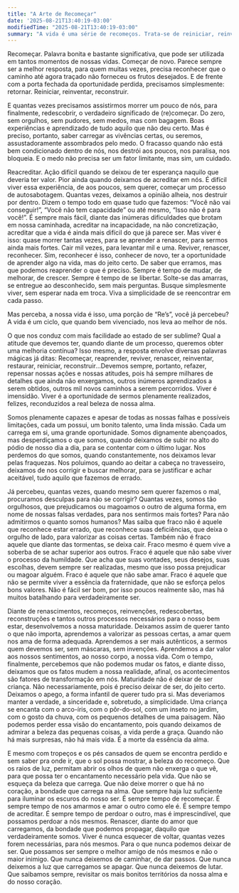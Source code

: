 ```yaml
---
title: "A Arte de Recomeçar"
date: '2025-08-21T13:40:19-03:00'
modifiedTime: "2025-08-21T13:40:19-03:00"
summary: "A vida é uma série de recomeços. Trata-se de reiniciar, reinventar e redescobrir a nós mesmos. Este post explora a beleza de recomeçar e encontrar força na vulnerabilidade."
---
```


Recomeçar. Palavra bonita e bastante significativa, que pode ser utilizada em tantos momentos de nossas vidas. Começar de novo. Parece sempre ser a melhor resposta, para quem muitas vezes, precisa reconhecer que o caminho até agora traçado não forneceu os frutos desejados. E de frente com a porta fechada da oportunidade perdida, precisamos simplesmente: retornar. Reiniciar, reinventar, reconstruir.

E quantas vezes precisamos assistirmos morrer um pouco de nós, para finalmente, redescobrir, o verdadeiro significado de (re)começar. Do zero, sem orgulhos, sem pudores, sem medos, mas com bagagem. Boas experiências e aprendizado de tudo aquilo que não deu certo. Mas é preciso, portanto, saber carregar as vivências certas, ou seremos, assustadoramente assombrados pelo medo. O fracasso quando não está bem condicionado dentro de nós, nos destrói aos poucos, nos paralisa, nos bloqueia. E o medo não precisa ser um fator limitante, mas sim, um cuidado.

Reacreditar. Ação difícil quando se deixou de ter esperança naquilo que deveria ter valor. Pior ainda quando deixamos de acreditar em nós. É difícil viver essa experiência, de aos poucos, sem querer, começar um processo de autosabotagem. Quantas vezes, deixamos a opinião alheia, nos destruir por dentro. Dizem o tempo todo em quase tudo que fazemos: “Você não vai conseguir!”, “Você não tem capacidade” ou até mesmo, “Isso não é para você!”. É sempre mais fácil, diante das inúmeras dificuldades que brotam em nossa caminhada, acreditar na incapacidade, na não concretização, acreditar que a vida é ainda mais difícil do que já parece ser. Mas viver é isso: quase morrer tantas vezes, para se aprender a renascer, para sermos ainda mais fortes. Cair mil vezes, para levantar mil e uma. Reviver, renascer, reconhecer. Sim, reconhecer é isso, conhecer de novo, ter a oportunidade de aprender algo na vida, mas do jeito certo. De saber que erramos, mas que podemos reaprender o que é preciso. Sempre é tempo de mudar, de melhorar, de crescer. Sempre é tempo de se libertar. Solte-se das amarras, se entregue ao desconhecido, sem mais perguntas. Busque simplesmente viver, sem esperar nada em troca. Viva a simplicidade de se reencontrar em cada passo.

Mas perceba, a nossa vida é isso, uma porção de “Re’s”, você já percebeu? A vida é um ciclo, que quando bem vivenciado, nos leva ao melhor de nós.

O que nos conduz com mais facilidade ao estado de ser sublime? Qual a atitude que devemos ter, quando diante de um processo, queremos obter uma melhoria contínua? Isso mesmo, a resposta envolve diversas palavras mágicas já ditas: Recomeçar, reaprender, reviver, renascer, reinventar, restaurar, reiniciar, reconstruir…Devemos sempre, portanto, refazer, repensar nossas ações e nossas atitudes, pois há sempre milhares de detalhes que ainda não enxergamos, outros inúmeros aprendizados a serem obtidos, outros mil novos caminhos a serem percorridos. Viver é imensidão. Viver é a oportunidade de sermos plenamente realizados, felizes, reconduzidos a real beleza de nossa alma.

Somos plenamente capazes e apesar de todas as nossas falhas e possíveis limitações, cada um possui, um bonito talento, uma linda missão. Cada um carrega em si, uma grande oportunidade. Somos dignamente abençoados, mas desperdiçamos o que somos, quando deixamos de subir no alto do pódio de nosso dia a dia, para se contentar com o último lugar. Nos perdemos do que somos, quando constantemente, nos deixamos levar pelas fraquezas. Nos poluimos, quando ao deitar a cabeça no travesseiro, deixamos de nos corrigir e buscar melhorar, para se justificar e achar aceitável, tudo aquilo que fazemos de errado.

Já percebeu, quantas vezes, quando mesmo sem querer fazemos o mal, procuramos desculpas para não se corrigir? Quantas vezes, somos tão orgulhosos, que prejudicamos ou magoamos o outro de alguma forma, em nome de nossas falsas verdades, para nos sentirmos mais fortes? Para não admitirmos o quanto somos humanos? Mas saiba que fraco não é aquele que reconhece estar errado, que reconhece suas deficiências, que deixa o orgulho de lado, para valorizar as coisas certas. Também não é fraco aquele que diante das tormentas, se deixa cair. Fraco mesmo é quem vive a soberba de se achar superior aos outros. Fraco é aquele que não sabe viver o processo da humildade. Que acha que suas vontades, seus desejos, suas escolhas, devem sempre ser realizadas, mesmo que isso possa prejudicar ou magoar alguém. Fraco é aquele que não sabe amar. Fraco é aquele que não se permite viver a essência da fraternidade, que não se esforça pelos bons valores. Não é fácil ser bom, por isso poucos realmente são, mas há muitos batalhando para verdadeiramente ser.

Diante de renascimentos, recomeços, reinvenções, redescobertas, reconstruções e tantos outros processos necessários para o nosso bem estar, desenvolvemos a nossa maturidade. Deixamos assim de querer tanto o que não importa, aprendemos a valorizar as pessoas certas, a amar quem nos ama de forma adequada. Aprendemos a ser mais autênticos, a sermos quem devemos ser, sem máscaras, sem invenções. Aprendemos a dar valor aos nossos sentimentos, ao nosso corpo, a nossa vida. Com o tempo, finalmente, percebemos que não podemos mudar os fatos, e diante disso, deixamos que os fatos mudem a nossa realidade, afinal, os acontecimentos são fatores de transformação em nós. Maturidade não é deixar de ser criança. Não necessariamente, pois é preciso deixar de ser, do jeito certo. Deixamos o apego, a forma infantil de querer tudo pra si. Mas deveriamos manter a verdade, a sinceridade e, sobretudo, a simplicidade. Uma criança se encanta com o arco-íris, com o pôr-do-sol, com um inseto no jardim, com o gosto da chuva, com os pequenos detalhes de uma paisagem. Não podemos perder essa visão do encantamento, pois quando deixamos de admirar a beleza das pequenas coisas, a vida perde a graça. Quando não há mais surpresas, não há mais vida. É a morte da essência da alma.

E mesmo com tropeços e os pés cansados de quem se encontra perdido e sem saber pra onde ir, que o sol possa mostrar, a beleza do recomeço. Que os raios de luz, permitam abrir os olhos de quem não enxerga o que vê, para que possa ter o encantamento necessário pela vida. Que não se esqueça da beleza que carrega. Que não deixe morrer o que há no coração, a bondade que carrega na alma. Que sempre haja luz suficiente para iluminar os escuros do nosso ser. É sempre tempo de recomeçar. É sempre tempo de nos amarmos e amar o outro como ele é. É sempre tempo de acreditar. É sempre tempo de perdoar o outro, mas é imprescindível, que possamos perdoar a nós mesmos. Renascer, diante do amor que carregamos, da bondade que podemos propagar, daquilo que verdadeiramente somos. Viver é nunca esquecer de voltar, quantas vezes forem necessárias, para nós mesmos. Para o que nunca podemos deixar de ser. Que possamos ser sempre o melhor amigo de nós mesmos e não o maior inimigo. Que nunca deixemos de caminhar, de dar passos. Que nunca deixemos a luz que carregamos se apagar. Que nunca deixemos de lutar. Que saibamos sempre, revisitar os mais bonitos territórios da nossa alma e do nosso coração.
